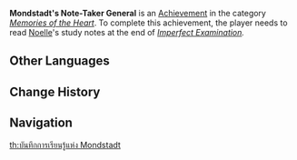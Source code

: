 {{Achievement Infobox
|title        = 
|id           = 84112
|order id     = 6411
|category     = Memories of the Heart
|description  = Read [[Noelle]]'s study notes.
|requirements = Read Noelle's study notes at the end of ''[[Imperfect Examination]].''
|primogems    = 5
|tracking     = 
|hidden       = 1
|quest        = Knightly Exam Prep
|topic        = 
}}
'''Mondstadt's Note-Taker General''' is an [[Achievement]] in the category ''[[Memories of the Heart]]''. To complete this achievement, the player needs to read [[Noelle]]'s study notes at the end of ''[[Imperfect Examination]].''
<!--
==Trivia==

==Video Guides==
{{EVT
|video1   = 
|caption1 = 
}}
-->
==Other Languages==
{{Other Languages
|en      = Mondstadt's Note-Taker General
|zhs     = 蒙德做题王
|zhs_rm  = Méngdé Zuò Tí Wáng
|zht     = 蒙德答題王
|zht_rm  = Méngdé Dá Tí Wáng
|zh_tl   = Mondstadt's King of Answering Questions
|ja      = モンドの学習王
|ja_rm   = Mondo no Gakushuu-ou
|ja_tl   = Mondstadt's King of Learning
|ko      = 몬드 시험왕
|ko_rm   = Mondeu Siheomwang
|ko_tl   = Mondstadt Test King
|es      = La registradora de Mondstadt
|es_tl   = 
|fr      = Greffier de Mondstadt
|fr_tl   = Mondstadt's Court Clerk
|ru      = Король записей Мондштадта
|ru_tl   = 
|th      = บันทึกการเรียนรู้แห่ง Mondstadt
|th_rm   = 
|th_tl   = 
|vi      = Vua Ghi Chép Mondstadt
|vi_tl   = 
|de      = Die Beste im Fragenstellen
|de_tl   = The Best (female) of Asking Questions
|id      = Murid Teladan Mondstadt
|id_tl   = Mondstadt Model Student
|pt      = A Anotadora de Mondstadt
|pt_tl   = 
}}

==Change History==
{{Change History|1.5}}
<!--
==References==
{{Reflist}}
-->
==Navigation==
{{Achievement Navbox|Memories of the Heart}}
[[th:บันทึกการเรียนรู้แห่ง Mondstadt]]